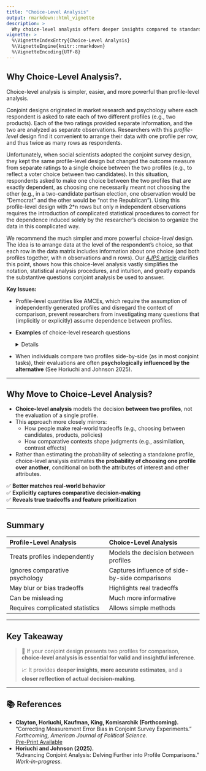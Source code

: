 ```yaml
---
title: "Choice-Level Analysis"
output: rmarkdown::html_vignette
description: >
  Why choice-level analysis offers deeper insights compared to standard profile-level analysis.
vignette: >
  %\VignetteIndexEntry{Choice-Level Analysis}
  %\VignetteEngine{knitr::rmarkdown}
  %\VignetteEncoding{UTF-8}
---
```


## **Why Choice-Level Analysis?**.  

<summary>Choice-level analysis is simpler, easier, and more powerful than profile-level analysis.</summary>

Conjoint designs originated in market research and psychology where each respondent is asked to rate each of two different profiles (e.g., two products). Each of the two ratings provided separate information, and the two are analyzed as separate observations. Researchers with this <em>profile-level</em> design find it convenient to arrange their data with one profile per row, and thus twice as many rows as respondents. 

<p>Unfortunately, when social scientists adopted the conjoint survey design, they kept the same profile-level design but changed the outcome measure from separate ratings to a single choice between the two profiles (e.g., to reflect a voter choice between two candidates). In this situation, respondents asked to make one choice between the two profiles that are exactly dependent, as choosing one necessarily meant not choosing the other (e.g., in a two-candidate partisan election, one observation would be "Democrat" and the other would be "not the Republican"). Using this profile-level design with 2*n rows but only n independent observations requires the introduction of complicated statistical procedures to correct for the dependence induced solely by the researcher's decision to organize the data in this complicated way.</p>

<p>We recommend the much simpler and more powerful <em>choice-level</em> design.  The idea is to arrange data at the level of the respondent's choice, so that each row in the data matrix includes information about one choice (and both profiles together, with n observations and n rows). Our <a href="https://gking.harvard.edu/conjointE" target="_blank" class="external-link"><em>AJPS</em> article</a> clarifies this point, shows how this choice-level analysis vastly simplifies the notation, statistical analysis procedures, and intuition, and greatly expands the substantive questions conjoint analysis be used to answer.</p>

**Key Issues:**

- Profile-level quantities like AMCEs, which require the assumption of independently generated profiles and disregard the context of comparison, prevent researchers from investigating many questions that (implicitly or explicitly) assume dependence between profiles.

- **Examples** of choice-level research questions 
<details>

  - Do voters choose a **white** candidate over a **non-white** candidate?  
    - The levels (white vs. Asian, Black, Hispanic) always differ between profiles. 
  - Do **Asian Democrat respondents** prefer an **Asian Republican** over a **white Democrat**?  
    - The two profiles are specifically designed based on multiple attributes.  
  - Do voters care about candidate electability?  
    - The sum of the two percentages should be 100.
  - Do voters prefer a **status quo** option over a **policy proposal**?
    - One profile is always fixed, while another varies across tasks.
  - How much do voters prefer **extreme left-leaning** or **extreme right-leaning** policies?
    - The left-leaning (right-leaning) candidate’s policies (attributes) should always be positioned consistently on the left (right).

</details>

- When individuals compare two profiles side-by-side (as in most conjoint tasks), their evaluations are often **psychologically influenced by the alternative** (See Horiuchi and Johnson 2025).

---

## **Why Move to Choice-Level Analysis?**

- **Choice-level analysis** models the decision **between two profiles**, not the evaluation of a single profile.
- This approach more closely mirrors:
  - How people make real-world tradeoffs (e.g., choosing between candidates, products, policies)
  - How comparative contexts shape judgments (e.g., assimilation, contrast effects)
- Rather than estimating the probability of selecting a standalone profile, choice-level analysis estimates **the probability of choosing one profile over another**, conditional on both the attributes of interest and other attributes.

✅ **Better matches real-world behavior**  
✅ **Explicitly captures comparative decision-making**  
✅ **Reveals true tradeoffs and feature prioritization**

---

## **Summary**

| Profile-Level Analysis | Choice-Level Analysis |
|:-----------------------|:----------------------|
| Treats profiles independently | Models the decision between profiles |
| Ignores comparative psychology | Captures influence of side-by-side comparisons |
| May blur or bias tradeoffs | Highlights real tradeoffs |
| Can be misleading | Much more informative |
| Requires complicated statistics | Allows simple methods |

---

## **Key Takeaway**

> 🔎 If your conjoint design presents two profiles for comparison, **choice-level analysis is essential for valid and insightful inference**.  
> 
> 📈 It provides **deeper insights**, **more accurate estimates**, and a **closer reflection of actual decision-making**.

---

## 📚 **References**

- **Clayton, Horiuchi, Kaufman, King, Komisarchik (Forthcoming).**  
  "Correcting Measurement Error Bias in Conjoint Survey Experiments."  
  _Forthcoming, American Journal of Political Science._  
  [Pre-Print Available](https://gking.harvard.edu/conjointE)
- **Horiuchi and Johnson (2025).**  
  "Advancing Conjoint Analysis: Delving Further into Profile Comparisons."  
  _Work-in-progress._  



